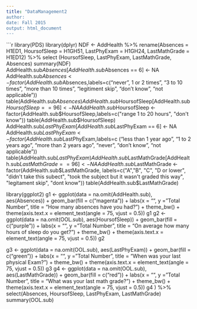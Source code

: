 ```yaml
---
title: "DataManagement2
author:
date: Fall 2015
output: html_document
---
```



```r

library(PDS)
library(dplyr)
NDF <- AddHealth %>% 
   rename(Absences = H1ED1, HoursofSleep = H1GH51, LastPhyExam = H1GH24, LastMathGrade = H1ED12) %>%
  select (HoursofSleep, LastPhyExam, LastMathGrade, Absences)
summary(NDF)
AddHealth.sub$Absences[AddHealth.sub$Absences == 6] <- NA
AddHealth.sub$Absences <- factor(AddHealth.sub$Absences,labels=c("never", 1 or 2 times", "3 to 10 times", "more than 10 times", "legitiment skip", "don't know", "not applicable"))
table(AddHealth.sub$Absences)
AddHealth.sub$HoursofSleep[AddHealth.sub$HoursofSleep == 96] <- NA
AddHealth.sub$HoursofSleep <- factor(AddHealth.sub$HoursofSleep,labels=c("range 1 to 20 hours", "don't know"))
table(AddHealth.sub$HoursofSleep)
AddHealth.sub$LastPhyExam[AddHealth.sub$LastPhyExam == 6] <- NA
AddHealth.sub$LastPhyExam <- factor(AddHealth.sub$LastPhyExam,labels=c ("less than 1 year ago", "1 to 2 years ago", "more than 2 years ago", "never", "don't know", "not applicable"))
table(AddHealth.sub$LastPhyExam)
AddHealth.sub$LastMathGrade[AddHealth.sub$LastMathGrade == 96] <- NA
AddHealth.sub$LastMathGrade <- factor(AddHealth.sub$LastMathGrade, labels=c("A","B", "C", "D or lower", "didn't take this subect", "took the subject but it wasn't graded this way", "legitament skip", "dont know"))
table(AddHealth.sub$LastMathGrade)

library(ggplot2)
g1 <- ggplot(data = na.omit(AddHealth.sub), aes(Absences)) +
  geom_bar(fill = c("magenta")) +
  labs(x = "", y = "Total Number", title = "How many absences have you had?") +
  theme_bw() + 
  theme(axis.text.x  = element_text(angle = 75, vjust = 0.5)) 
g1
g2 <- ggplot(data = na.omit(OOL.sub), aes(HoursofSleep)) +
  geom_bar(fill = c("purple")) +
  labs(x = "", y = "Total Number", title = "On average how many hours of sleep do you get?") +
  theme_bw() + 
  theme(axis.text.x  = element_text(angle = 75, vjust = 0.5)) 
g2

g3 <- ggplot(data = na.omit(OOL.sub), aes(LastPhyExam)) +
  geom_bar(fill = c("green")) +
  labs(x = "", y = "Total Number", title = "When was your last physical Exam?") +
  theme_bw() + 
  theme(axis.text.x  = element_text(angle = 75, vjust = 0.5)) 
g3
g4 <- ggplot(data = na.omit(OOL.sub), aes(LastMathGrade)) +
  geom_bar(fill = c("red")) +
  labs(x = "", y = "Total Number", title = "What was your last math grade?") +
  theme_bw() + 
  theme(axis.text.x  = element_text(angle = 75, vjust = 0.5)) 
g4
) %>%
   select(Absences, HoursofSleep, LastPhyExam, LastMathGrade)
summary(OOL.sub)

